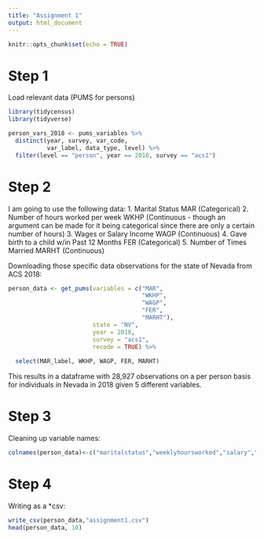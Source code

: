 ```yaml
---
title: "Assignment 1"
output: html_document
---
```


```r
knitr::opts_chunk$set(echo = TRUE)
```

# Step 1

Load relevant data (PUMS for persons)
```r
library(tidycensus)
library(tidyverse)

person_vars_2018 <- pums_variables %>%
  distinct(year, survey, var_code, 
           var_label, data_type, level) %>%
  filter(level == "person", year == 2018, survey == "acs1")

```

# Step 2

I am going to use the following data: 
  1. Marital Status MAR (Categorical)
  2. Number of hours worked per week WKHP (Continuous - though an argument        can be made for it being categorical since there are only a certain number of hours)
  3. Wages or Salary Income WAGP (Continuous)
  4. Gave birth to a child w/in Past 12 Months FER (Categorical)
  5. Number of Times Married MARHT (Continuous)
  
  Downloading those specific data observations for the state of Nevada from ACS 2018:
  
```r
person_data <- get_pums(variables = c("MAR", 
                                      "WKHP", 
                                      "WAGP", 
                                      "FER", 
                                      "MARHT"),
                        state = "NV", 
                        year = 2018, 
                        survey = "acs1",
                        recode = TRUE) %>%
  
  select(MAR_label, WKHP, WAGP, FER, MARHT)
```
This results in a dataframe with 28,927 observations on a per person basis for individuals in Nevada in 2018 given 5 different variables. 

# Step 3

 Cleaning up variable names:
  
```r
colnames(person_data)<-c("maritalstatus","weeklyhoursworked","salary","children","totalmarriages")
```

# Step 4
 
  Writing as a *csv: 
```r
write_csv(person_data,"assignment1.csv")
head(person_data, 10)
```
  
